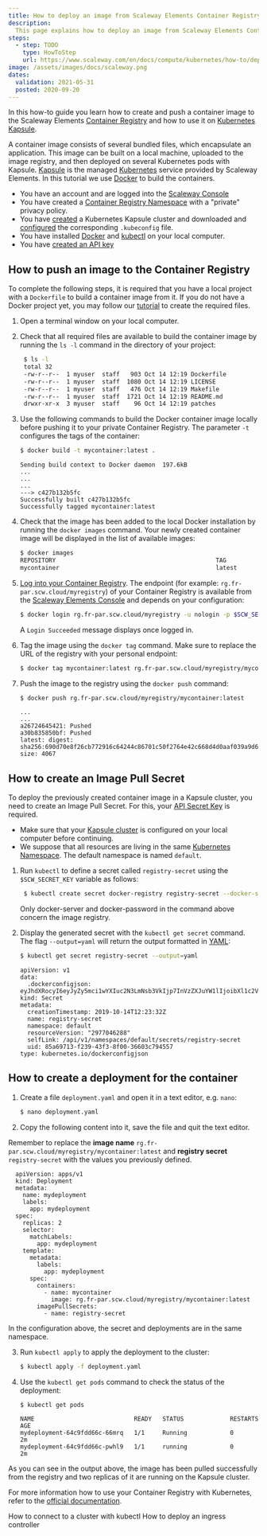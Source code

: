 ```yaml
---
title: How to deploy an image from Scaleway Elements Container Registry to Kubernetes Kapsule
description:
  This page explains how to deploy an image from Scaleway Elements Container Registry to Kubernetes Kapsule
steps:
  - step: TODO
    type: HowToStep
    url: https://www.scaleway.com/en/docs/compute/kubernetes/how-to/deploy-image-from-container-registry/
image: /assets/images/docs/scaleway.png
dates:
  validation: 2021-05-31
  posted: 2020-09-20
---
```



In this how-to guide you learn how to create and push a container image to the Scaleway Elements [Container Registry](/compute/container-registry/concepts#container-registry) and how to use it on [Kubernetes Kapsule](/compute/kubernetes/concepts#kubernetes-kapsule/).

A container image consists of several bundled files, which encapsulate an application. This image can be built on a local machine, uploaded to the image registry, and then deployed on several Kubernetes pods with Kapsule. [Kapsule](/compute/kubernetes/concepts#kubernetes-kapsule) is the managed [Kubernetes](https://www.kubernetes.io/) service provided by Scaleway Elements. In this tutorial we use [Docker](https://www.docker.com/) to build the containers.


<Message type="requirement">

  - You have an account and are logged into the [Scaleway Console](https://console.scaleway.com) 
  - You have created a [Container Registry Namespace](/compute/container-registry/how-to/create-namespace) with a "private" privacy policy.
  - You have [created](/compute/kubernetes/how-to/create-cluster) a Kubernetes Kapsule cluster and downloaded and [configured](/compute/kubernetes/how-to/connect-cluster-kubectl) the corresponding `.kubeconfig` file.
  - You have installed [Docker](/tutorials/install-docker-ubuntu-bionic) and [kubectl](https://kubernetes.io/docs/tasks/tools/install-kubectl/) on your local computer.
  - You have [created an API key](/console/my-project/how-to/generate-api-key)

</Message>

## How to push an image to the Container Registry

<Message type="note">

To complete the following steps, it is required that you have a local project with a `Dockerfile` to build a container image from it. If you do not have a Docker project yet, you may follow our [tutorial](/tutorials/install-docker-ubuntu-bionic) to create the required files.

</Message>


1. Open a terminal window on your local computer. 

2. Check that all required files are available to build the container image by running the `ls -l` command in the directory of your project:
   ```bash
    $ ls -l
    total 32
    -rw-r--r--  1 myuser  staff   903 Oct 14 12:19 Dockerfile
    -rw-r--r--  1 myuser  staff  1080 Oct 14 12:19 LICENSE
    -rw-r--r--  1 myuser  staff   476 Oct 14 12:19 Makefile
    -rw-r--r--  1 myuser  staff  1721 Oct 14 12:19 README.md
    drwxr-xr-x  3 myuser  staff    96 Oct 14 12:19 patches
    ```

3. Use the following commands to build the Docker container image locally before pushing it to your private Container Registry. The parameter `-t` configures the tags of the container:
    ```bash
    $ docker build -t mycontainer:latest .
    ```
    ```
    Sending build context to Docker daemon  197.6kB
    ...
    ...
    ...
    ---> c427b132b5fc
    Successfully built c427b132b5fc
    Successfully tagged mycontainer:latest
    ```

4. Check that the image has been added to the local Docker installation by running the `docker images` command. Your newly created container image will be displayed in the list of available images:
    ```bash
    $ docker images
    REPOSITORY                                             TAG                 IMAGE ID            CREATED             SIZE
    mycontainer                                            latest              c427b132b5fc        22 minutes ago      1.24GB
    ```

5. [Log into your Container Registry](/compute/container-registry/how-to/connect-docker-cli). The endpoint (for example: `rg.fr-par.scw.cloud/myregistry`) of your Container Registry is available from the [Scaleway Elements Console](https://console.scaleway.com/registry/namespaces) and depends on your configuration:
    ```bash
    $ docker login rg.fr-par.scw.cloud/myregistry -u nologin -p $SCW_SECRET_KEY
    ```
    A `Login Succeeded` message displays once logged in.

6. Tag the image using the `docker tag` command. Make sure to replace the URL of the registry with your personal endpoint:
    ```bash
    $ docker tag mycontainer:latest rg.fr-par.scw.cloud/myregistry/mycontainer:latest
    ```

7. Push the image to the registry using the `docker push` command:
    ```bash
    $ docker push rg.fr-par.scw.cloud/myregistry/mycontainer:latest
    ```
    ```
    ...
    ...
    a26724645421: Pushed
    a30b835850bf: Pushed
    latest: digest: sha256:690d70e8f26cb772916c64244c86701c50f2764e42c668d4d0aaf039a9d62b47 size: 4067
    ```

## How to create an Image Pull Secret

To deploy the previously created container image in a Kapsule cluster, you need to create an Image Pull Secret. For this, your [API Secret Key](/console/my-project/how-to/generate-api-key) is required.

<Message type="note">

- Make sure that your [Kapsule cluster](/compute/kubernetes/how-to/connect-cluster-kubectl) is configured on your local computer before continuing.  
- We suppose that all resources are living in the same [Kubernetes Namespace](https://kubernetes.io/docs/concepts/overview/working-with-objects/namespaces/). The default namespace is named `default`.

</Message>

1. Run `kubectl` to define a secret called `registry-secret` using the `$SCW_SECRET_KEY` variable as follows:
    ```bash
     $ kubectl create secret docker-registry registry-secret --docker-server=rg.fr-par.scw.cloud --docker-username=myuser --docker-password=$SCW_SECRET_KEY --docker-email=my@email.com
    ```
    <Message type="important">
    Only docker-server and docker-password in the command above concern the image registry.
    </Message>

2. Display the generated secret with the `kubectl get secret` command. The flag `--output=yaml` will return the output formatted in [YAML](https://yaml.org/):
      ```bash
      $ kubectl get secret registry-secret --output=yaml
      ```
      ```
      apiVersion: v1
      data:
        .dockerconfigjson: eyJhdXRocyI6eyJyZy5mci1wYXIuc2N3LmNsb3VkIjp7InVzZXJuYW1lIjoibXl1c2VyIiwicGFzc3dvcmQiOiJkYTI0N2E0Yi1hZDk4LTQ2NGYtOTdhYy1hOGIwNTZmYjU2NWYiLCJlbWFpbCI6Im15QGVtYWlsLmNvbSIsImF1dGgiOiJiWGwxYzJWeU9tUmhNalEzWVRSaUxXRmtPVGd0TkRZMFppMDVOMkZqTFdFNFlqQTFObVppTlRZMVpnPT0ifX19
      kind: Secret
      metadata:
        creationTimestamp: 2019-10-14T12:23:32Z
        name: registry-secret
        namespace: default
        resourceVersion: "2977046288"
        selfLink: /api/v1/namespaces/default/secrets/registry-secret
        uid: 85a69713-f239-43f3-8f00-36603c794557
      type: kubernetes.io/dockerconfigjson
      ```

## How to create a deployment for the container


1. Create a file `deployment.yaml` and open it in a text editor, e.g. `nano`:
    ```bash
    $ nano deployment.yaml
    ```

2. Copy the following content into it, save the file and quit the text editor.  

  Remember to replace the **image name** `rg.fr-par.scw.cloud/myregistry/mycontainer:latest` and **registry secret** `registry-secret` with the values you previously defined.
    
  ```
    apiVersion: apps/v1
    kind: Deployment
    metadata:
      name: mydeployment
      labels:
        app: mydeployment
    spec:
      replicas: 2
      selector:
        matchLabels:
          app: mydeployment
      template:
        metadata:
          labels:
            app: mydeployment
        spec:
          containers:
            - name: mycontainer
              image: rg.fr-par.scw.cloud/myregistry/mycontainer:latest
          imagePullSecrets:
            - name: registry-secret
  ```

  <Message type="note">

  In the configuration above, the secret and deployments are in the same namespace.

  </Message>

3. Run `kubectl apply` to apply the deployment to the cluster:
    ```bash
    $ kubectl apply -f deployment.yaml
    ```

4. Use the `kubectl get pods` command to check the status of the deployment:
    ```bash
    $ kubectl get pods
    ```

    ```
    NAME                            READY   STATUS             RESTARTS   AGE
    mydeployment-64c9fdd66c-66mrq   1/1     Running            0          2m
    mydeployment-64c9fdd66c-pwhl9   1/1     running            0          2m
    ```

As you can see in the output above, the image has been pulled successfully from the registry and two replicas of it are running on the Kapsule cluster.

For more information how to use your Container Registry with Kubernetes, refer to the [official documentation](https://kubernetes.io/docs/tasks/configure-pod-container/pull-image-private-registry/).

<Navigation title="See Also">
  <PreviousButton to="/compute/kubernetes/how-to/connect-cluster-kubectl/">How to connect to a cluster with kubectl</PreviousButton>
  <NextButton to="/compute/kubernetes/how-to/deploy-ingress-controller/">How to deploy an ingress controller</NextButton>
</Navigation>
